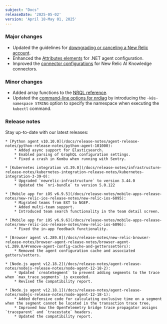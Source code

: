 ```yaml
---
subject: "Docs"
releaseDate: '2025-05-02'
version: 'April 18-May 01, 2025'
---
```


### Major changes

* Updated the guidelines for [downgrading or canceling a New Relic account](/docs/accounts/accounts-billing/account-setup/downgradecancel-account/#preparation-org-delete).
* Enhanced the [Attributes elements](/docs/apm/agents/net-agent/configuration/net-agent-configuration/#agent-attributes) for .NET agent configuration.
* Improved the [connector configurations](/docs/agentic-ai/knowledge-integration/knowledge-connector/) for New Relic AI Knowledge connectors.

### Minor changes

* Added array functions to the [NRQL reference](/docs/nrql/nrql-syntax-clauses-functions/).
* Updated the [command-line options for nrdiag](/docs/new-relic-solutions/solve-common-issues/diagnostics-cli-nrdiag/pass-command-line-options-nrdiag/) by introducing the `-k8s-namespace STRING` option to specify the namespace when executing the `kubectl` command.

### Release notes

Stay up-to-date with our latest releases:

    * [Python agent v10.10.0](/docs/release-notes/agent-release-notes/python-release-notes/python-agent-101000):
        * Added async support for Elasticsearch.
        * Enabled parsing of GraphQL configuration settings.
        * Fixed a crash in Kombu when running with Sentry.

    * [Kubernetes integration v3.39.0](/docs/release-notes/infrastructure-release-notes/kubernetes-integration-release-notes/kubernetes-integration-3-39-0):
        * Upgraded `newrelic-infrastructure` to version 3.44.0
        * Updated the `nri-bundle` to version 5.0.122

    * [Mobile app for iOS v6.9.5](/docs/release-notes/mobile-apps-release-notes/new-relic-ios-release-notes/new-relic-ios-6095):
        * Migrated teams from EXT to NGEP.
        * Added multi-team support.
        * Introduced team search functionality in the team detail screen.

    * [Mobile app for iOS v6.9.6](/docs/release-notes/mobile-apps-release-notes/new-relic-ios-release-notes/new-relic-ios-6096):
        * Fixed the in-app feedback functionality.

    * [Browser agent v1.289.0](/docs/release-notes/new-relic-browser-release-notes/browser-agent-release-notes/browser-agent-v1.289.0/#remove-agent-config-cache-and-getterssetters):
        * Removed the agent configuration cache and associated getters/setters.

    * [Node.js agent v12.18.2](/docs/release-notes/agent-release-notes/nodejs-release-notes/node-agent-12-18-2):
        * Updated `createSegment` to prevent adding segments to the trace when `max_trace_segments` is exceeded.
        * Revised the compatibility report.

    * [Node.js agent v12.18.1](/docs/release-notes/agent-release-notes/nodejs-release-notes/node-agent-12-18-1):
        * Added defensive code for calculating exclusive time on a segment when the segment cannot be located in the transaction trace tree.
        * Improved how the OpenTelemetry bridge trace propagator assigns `traceparent` and `tracestate` headers.
        * Updated the compatibility report.